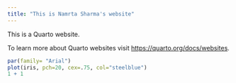 ```yaml
---
title: "This is Namrta Sharma's website"
---
```


This is a Quarto website.

To learn more about Quarto websites visit <https://quarto.org/docs/websites>.

```r
par(family= "Arial")
plot(iris, pch=20, cex=.75, col="steelblue")
1 + 1
```

